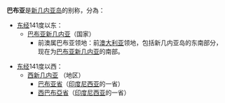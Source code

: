'''巴布亚'''是[[新幾內亞|新几内亚岛]]的别称，分為：

*[[经度|东经]]141度以东：
**[[巴布亚新几内亚|巴布亚新几内亚]]（国家）
*** 前澳属巴布亚领地：前[[澳大利亚|澳大利亚]]领地，包括新几内亚岛的东南部分，现在为[[巴布亚新几内亚|巴布亚新几内亚]]的南部。

*[[经度|东经]]141度以西：
**[[西新几内亚|西新几内亚]] （地区）
***[[巴布亚省|巴布亚省]]（[[印度尼西亚|印度尼西亚]]的一省）
***[[西巴布亞省|西巴布亞省]]（[[印度尼西亚|印度尼西亚]]的一省）

{{disambig|Cat=三字地名消歧义}}